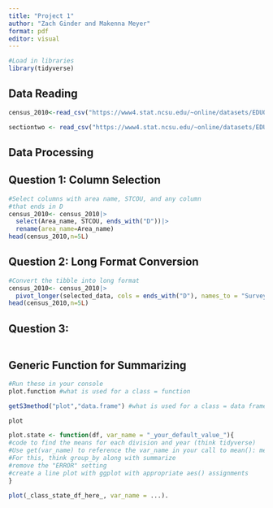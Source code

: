```yaml
---
title: "Project 1"
author: "Zach Ginder and Makenna Meyer"
format: pdf
editor: visual
---
```


```r
#Load in libraries
library(tidyverse)
```

## Data Reading

```r
census_2010<-read_csv("https://www4.stat.ncsu.edu/~online/datasets/EDU01a.csv")

sectiontwo <- read_csv("https://www4.stat.ncsu.edu/~online/datasets/EDU01b.csv")
```

## Data Processing

## Question 1: Column Selection

```r
#Select columns with area name, STCOU, and any column
#that ends in D
census_2010<- census_2010|> 
  select(Area_name, STCOU, ends_with("D"))|>
  rename(area_name=Area_name)
head(census_2010,n=5L)
```

## Question 2: Long Format Conversion

```r
#Convert the tibble into long format
census_2010<- census_2010|> 
  pivot_longer(selected_data, cols = ends_with("D"), names_to = "Survey", values_to = value)
head(census_2010,n=5L)
```

## Question 3:

```r

```

## Generic Function for Summarizing

```r
#Run these in your console
plot.function #what is used for a class = function
```

```r
getS3method("plot","data.frame") #what is used for a class = data frame
```

```r
plot
```

```r
plot.state <- function(df, var_name = "_your_default_value_"){
#code to find the means for each division and year (think tidyverse)
#Use get(var_name) to reference the var_name in your call to mean(): mean(get(var_name))
#For this, think group_by along with summarize
#remove the "ERROR" setting
#create a line plot with ggplot with appropriate aes() assignments
}
```

```r
plot(_class_state_df_here_, var_name = ...).
```

